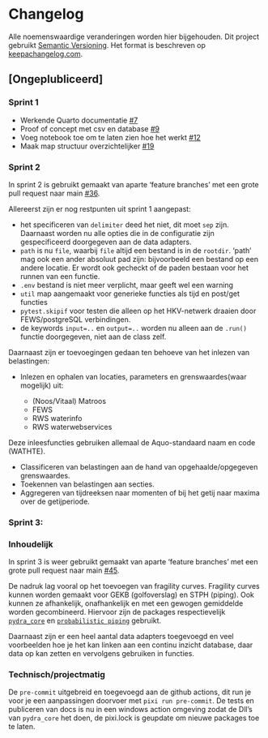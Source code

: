 # Changelog

Alle noemenswaardige veranderingen worden hier bijgehouden.
Dit project gebruikt [Semantic Versioning](http://semver.org/).
Het format is beschreven op [keepachangelog.com](https://keepachangelog.com/en/1.0.0/).

## [Ongeplubliceerd]

### Sprint 1

- Werkende Quarto documentatie [#7](https://github.com/continu-inzicht/toolbox-continu-inzicht/pull/7)
- Proof of concept met csv en database [#9](https://github.com/continu-inzicht/toolbox-continu-inzicht/pull/9)
- Voeg notebook toe om te laten zien hoe het werkt [#12](https://github.com/continu-inzicht/toolbox-continu-inzicht/pull/12)
- Maak map structuur overzichtelijker [#19](https://github.com/continu-inzicht/toolbox-continu-inzicht/pull/19)

### Sprint 2

In sprint 2 is gebruikt gemaakt van aparte 'feature branches' met een grote pull request naar main [#36](https://github.com/continu-inzicht/toolbox-continu-inzicht/pull/36).

Allereerst zijn er nog restpunten uit sprint 1 aangepast:

- het specificeren van `delimiter` deed het niet, dit moet `sep` zijn. Daarnaast worden nu alle opties die in de configuratie zijn gespecificeerd doorgegeven aan de data adapters.
- `path` is nu `file`, waarbij `file` altijd een bestand is in de `rootdir`. 'path' mag ook een ander absoluut pad zijn: bijvoorbeeld een bestand op een andere locatie. Er wordt ook gecheckt of de paden bestaan voor het runnen van een functie.
- `.env` bestand is niet meer verplicht, maar geeft wel een warning
- `util` map aangemaakt voor generieke functies als tijd en post/get functies
- `pytest.skipif` voor testen die alleen op het HKV-netwerk draaien door FEWS/postgreSQL verbindingen.
- de keywords `input=..` en `output=..` worden nu alleen aan de `.run()` functie doorgegeven, niet aan de class zelf.

Daarnaast zijn er toevoegingen gedaan ten behoeve van het inlezen van belastingen:

- Inlezen en ophalen van locaties, parameters en grenswaardes(waar mogelijk) uit:

    - (Noos/Vitaal) Matroos
    -  FEWS
    -  RWS waterinfo
    -  RWS waterwebservices

Deze inleesfuncties gebruiken allemaal de Aquo-standaard naam en code (WATHTE).

- Classificeren van belastingen aan de hand van opgehaalde/opgegeven grenswaardes.
- Toekennen van belastingen aan secties.
- Aggregeren van tijdreeksen naar momenten of bij het getij naar maxima over de getijperiode.

### Sprint 3:

### Inhoudelijk

In sprint 3 is weer gebruikt gemaakt van aparte 'feature branches' met een grote pull request naar main [#45](https://github.com/continu-inzicht/toolbox-continu-inzicht/pull/45).

De nadruk lag vooral op het toevoegen van fragility curves. Fragility curves kunnen worden gemaakt voor GEKB (golfoverslag) en STPH (piping). Ook kunnen ze afhankelijk, onafhankelijk en met een gewogen gemiddelde worden gecombineerd. Hiervoor zijn de packages respectievelijk [`pydra_core`](https://github.com/HKV-products-services/pydra_core) en [`probabilistic piping`](https://github.com/HKV-products-services/probabilistic_piping) gebruikt.

Daarnaast zijn er een heel aantal data adapters toegevoegd en veel voorbeelden hoe je het kan linken aan een continu inzicht database, daar data op kan zetten en vervolgens gebruiken in functies.

### Technisch/projectmatig

De `pre-commit` uitgebreid en toegevoegd aan de github actions, dit run je voor je een aanpassingen doorvoer met `pixi run pre-commit`.
De tests en publiceren van docs is nu in een windows action omgeving zodat de Dll's van `pydra_core` het doen, de pixi.lock is geupdate om nieuwe packages toe te laten.
